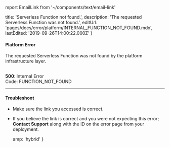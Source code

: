 mport EmailLink from '~/components/text/email-link'

  title: 'Serverless Function not found.',
  description: 'The requested Serverless Function was not found.',
  editUrl: 'pages/docs/error/platform/INTERNAL_FUNCTION_NOT_FOUND.mdx',
  lastEdited: '2019-09-26T14:00:22.000Z'
}
#### Platform Error

The requested Serverless Function was not found by the platform infrastructure layer.

<br />

<Note label={false}>
  <b>500</b>: Internal Error
  <br />
  Code: <InlineCode>FUNCTION_NOT_FOUND</InlineCode>
</Note>

---

#### Troubleshoot

- Make sure the link you accessed is correct.
- If you believe the link is correct and you were not expecting this error; **<EmailLink type="support">Contact Support</EmailLink>** along with the ID on the error page from your deployment.


  amp: 'hybrid'
}
